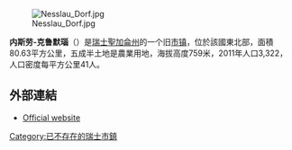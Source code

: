 [[Image:Nesslau_Dorf.jpg|right]]

'''内斯劳-克鲁默瑙'''（{{lang-de|Nesslau-Krummenau}}）是[[瑞士|瑞士]][[聖加侖州|聖加侖州]]的一个旧[[市镇_(瑞士)|市镇]]，位於該國東北部，面積80.63平方公里，五成半土地是農業用地，海拔高度759米，2011年人口3,322，人口密度每平方公里41人。

==外部連結==
* [https://web.archive.org/web/20130327063303/http://www.nesslau-krummenau.ch/ Official website] {{de icon}}

{{Switzerland-geo-stub}}
[[Category:已不存在的瑞士市鎮|Category:已不存在的瑞士市鎮]]